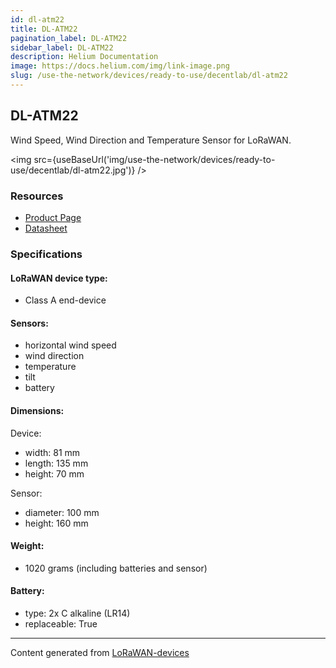 ```yaml
---
id: dl-atm22
title: DL-ATM22
pagination_label: DL-ATM22
sidebar_label: DL-ATM22
description: Helium Documentation
image: https://docs.helium.com/img/link-image.png
slug: /use-the-network/devices/ready-to-use/decentlab/dl-atm22
---
```



## DL-ATM22

Wind Speed, Wind Direction and Temperature Sensor for LoRaWAN.

<img src={useBaseUrl('img/use-the-network/devices/ready-to-use/decentlab/dl-atm22.jpg')} />

### Resources

- [Product Page](https://www.decentlab.com/products/wind-speed-wind-direction-and-temperature-sensor-for-lorawan)
- [Datasheet](https://cdn.decentlab.com/download/datasheets/Decentlab-DL-ATM22-datasheet.pdf)

### Specifications

#### LoRaWAN device type:

- Class A end-device

#### Sensors:

- horizontal wind speed
- wind direction
- temperature
- tilt
- battery

#### Dimensions:

Device:

- width: 81 mm
- length: 135 mm
- height: 70 mm

Sensor:

- diameter: 100 mm
- height: 160 mm

#### Weight:

- 1020 grams (including batteries and sensor)

#### Battery:

- type: 2x C alkaline (LR14)
- replaceable: True

---

Content generated from [LoRaWAN-devices](https://github.com/TheThingsNetwork/lorawan-devices)

